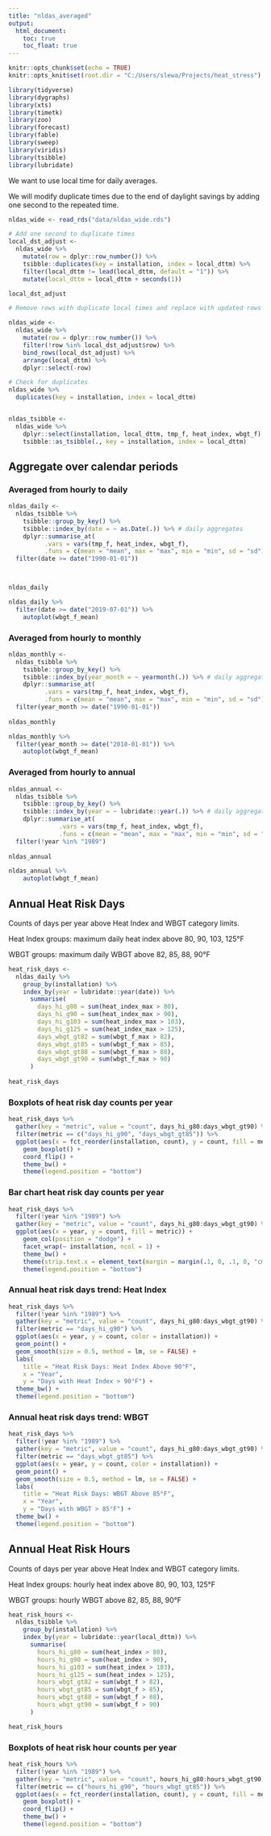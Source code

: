 ```yaml
---
title: "nldas_averaged"
output:
  html_document:
    toc: true
    toc_float: true
---
```


```r
knitr::opts_chunk$set(echo = TRUE)
knitr::opts_knit$set(root.dir = "C:/Users/slewa/Projects/heat_stress")

library(tidyverse)
library(dygraphs)
library(xts)
library(timetk)
library(zoo)
library(forecast)
library(fable)
library(sweep)
library(viridis)
library(tsibble)
library(lubridate)
```

We want to use local time for daily averages. 

We will modify duplicate times due to the end of daylight savings by adding one second to the repeated time.

```r
nldas_wide <- read_rds("data/nldas_wide.rds")

# Add one second to duplicate times
local_dst_adjust <-
  nldas_wide %>%
    mutate(row = dplyr::row_number()) %>% 
    tsibble::duplicates(key = installation, index = local_dttm) %>% 
    filter(local_dttm != lead(local_dttm, default = "1")) %>% 
    mutate(local_dttm = local_dttm + seconds(1))

local_dst_adjust

# Remove rows with duplicate local times and replace with updated rows (+1 second)

nldas_wide <-
  nldas_wide %>%
    mutate(row = dplyr::row_number()) %>% 
    filter(!row %in% local_dst_adjust$row) %>% 
    bind_rows(local_dst_adjust) %>% 
    arrange(local_dttm) %>% 
    dplyr::select(-row)

# Check for duplicates
nldas_wide %>% 
  duplicates(key = installation, index = local_dttm)


nldas_tsibble <-
  nldas_wide %>% 
    dplyr::select(installation, local_dttm, tmp_f, heat_index, wbgt_f) %>% 
    tsibble::as_tsibble(., key = installation, index = local_dttm)

```

## Aggregate over calendar periods  

### Averaged from hourly to daily
```r


nldas_daily <-
  nldas_tsibble %>% 
    tsibble::group_by_key() %>%
    tsibble::index_by(date = ~ as.Date(.)) %>% # daily aggregates
    dplyr::summarise_at(
          .vars = vars(tmp_f, heat_index, wbgt_f),
          .funs = c(mean = "mean", max = "max", min = "min", sd = "sd")) %>% 
  filter(date >= date("1990-01-01"))



nldas_daily

nldas_daily %>% 
  filter(date >= date("2019-07-01")) %>% 
    autoplot(wbgt_f_mean)

```

### Averaged from hourly to monthly

```r

nldas_monthly <-
  nldas_tsibble %>% 
    tsibble::group_by_key() %>%
    tsibble::index_by(year_month = ~ yearmonth(.)) %>% # daily aggregates
    dplyr::summarise_at(
          .vars = vars(tmp_f, heat_index, wbgt_f),
          .funs = c(mean = "mean", max = "max", min = "min", sd = "sd")) %>% 
  filter(year_month >= date("1990-01-01"))
  
nldas_monthly

nldas_monthly %>% 
  filter(year_month >= date("2018-01-01")) %>% 
    autoplot(wbgt_f_mean)

```

### Averaged from hourly to annual

```r
nldas_annual <-
  nldas_tsibble %>% 
    tsibble::group_by_key() %>%
    tsibble::index_by(year = ~ lubridate::year(.)) %>% # daily aggregates
    dplyr::summarise_at(
              .vars = vars(tmp_f, heat_index, wbgt_f),
              .funs = c(mean = "mean", max = "max", min = "min", sd = "sd")) %>% 
  filter(!year %in% "1989")
  
nldas_annual

nldas_annual %>% 
    autoplot(wbgt_f_mean)
```

## Annual Heat Risk Days

Counts of days per year above Heat Index and WBGT category limits.

Heat Index groups: maximum daily heat index above 80, 90, 103, 125°F  

WBGT groups: maximum daily WBGT above 82, 85, 88, 90°F  

```r

heat_risk_days <-
  nldas_daily %>% 
    group_by(installation) %>% 
    index_by(year = lubridate::year(date)) %>% 
      summarise(
        days_hi_g80 = sum(heat_index_max > 80),
        days_hi_g90 = sum(heat_index_max > 90),
        days_hi_g103 = sum(heat_index_max > 103),
        days_hi_g125 = sum(heat_index_max > 125),
        days_wbgt_gt82 = sum(wbgt_f_max > 82),
        days_wbgt_gt85 = sum(wbgt_f_max > 85),
        days_wbgt_gt88 = sum(wbgt_f_max > 88),
        days_wbgt_gt90 = sum(wbgt_f_max > 90)
      )
  
heat_risk_days


```

### Boxplots of heat risk day counts per year 
```r

heat_risk_days %>% 
  gather(key = "metric", value = "count", days_hi_g80:days_wbgt_gt90) %>%
  filter(metric == c("days_hi_g90", "days_wbgt_gt85")) %>%
  ggplot(aes(x = fct_reorder(installation, count), y = count, fill = metric)) +
    geom_boxplot() +
    coord_flip() +
    theme_bw() +
    theme(legend.position = "bottom")

```


### Bar chart heat risk day counts per year 
```r

heat_risk_days %>%
  filter(!year %in% "1989") %>% 
  gather(key = "metric", value = "count", days_hi_g80:days_wbgt_gt90) %>% 
  ggplot(aes(x = year, y = count, fill = metric)) +
    geom_col(position = "dodge") +
    facet_wrap(~ installation, ncol = 1) +
    theme_bw() +
    theme(strip.text.x = element_text(margin = margin(.1, 0, .1, 0, "cm"))) +
    theme(legend.position = "bottom")


```

### Annual heat risk days trend: Heat Index
```r

heat_risk_days %>%
  filter(!year %in% "1989") %>%
  gather(key = "metric", value = "count", days_hi_g80:days_wbgt_gt90) %>%
  filter(metric == "days_hi_g90") %>% 
  ggplot(aes(x = year, y = count, color = installation)) +
  geom_point() +
  geom_smooth(size = 0.5, method = lm, se = FALSE) +
  labs(
    title = "Heat Risk Days: Heat Index Above 90°F",
    x = "Year",
    y = "Days with Heat Index > 90°F") +
  theme_bw() +
  theme(legend.position = "bottom")
```

### Annual heat risk days trend: WBGT

```r

heat_risk_days %>%
  filter(!year %in% "1989") %>%
  gather(key = "metric", value = "count", days_hi_g80:days_wbgt_gt90) %>% 
  filter(metric == "days_wbgt_gt85") %>% 
  ggplot(aes(x = year, y = count, color = installation)) +
  geom_point() +
  geom_smooth(size = 0.5, method = lm, se = FALSE) +
  labs(
    title = "Heat Risk Days: WBGT Above 85°F",
    x = "Year",
    y = "Days with WBGT > 85°F") +
  theme_bw() +
  theme(legend.position = "bottom")

```


## Annual Heat Risk Hours

Counts of days per year above Heat Index and WBGT category limits.

Heat Index groups: hourly heat index above 80, 90, 103, 125°F  

WBGT groups: hourly WBGT above 82, 85, 88, 90°F  



```r

heat_risk_hours <-
  nldas_tsibble %>% 
    group_by(installation) %>% 
    index_by(year = lubridate::year(local_dttm)) %>% 
      summarise(
        hours_hi_g80 = sum(heat_index > 80),
        hours_hi_g90 = sum(heat_index > 90),
        hours_hi_g103 = sum(heat_index > 103),
        hours_hi_g125 = sum(heat_index > 125),
        hours_wbgt_gt82 = sum(wbgt_f > 82),
        hours_wbgt_gt85 = sum(wbgt_f > 85),
        hours_wbgt_gt88 = sum(wbgt_f > 88),
        hours_wbgt_gt90 = sum(wbgt_f > 90)
      )

heat_risk_hours
```


### Boxplots of heat risk hour counts per year 
```r

heat_risk_hours %>%
  filter(!year %in% "1989") %>% 
  gather(key = "metric", value = "count", hours_hi_g80:hours_wbgt_gt90) %>%
  filter(metric == c("hours_hi_g90", "hours_wbgt_gt85")) %>%
  ggplot(aes(x = fct_reorder(installation, count), y = count, fill = metric)) +
    geom_boxplot() +
    coord_flip() +
    theme_bw() +
    theme(legend.position = "bottom")

```

